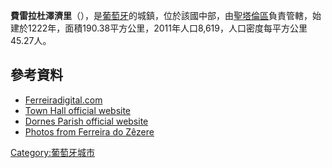 {{Coord|39|41|N|8|17|W|display=title}}

'''費雷拉杜澤濟里'''（{{lang-pt|Ferreira do Zêzere}}），是[[葡萄牙|葡萄牙]]的城鎮，位於該國中部，由[[聖塔倫區|聖塔倫區]]負責管轄，始建於1222年，面積190.38平方公里，2011年人口8,619，人口密度每平方公里45.27人。

==參考資料==
*[https://web.archive.org/web/20070501165440/http://www.ferreiradigital.com/default.asp Ferreiradigital.com]
*[http://www.cm-ferreiradozezere.pt/ Town Hall official website] {{Wayback|url=http://www.cm-ferreiradozezere.pt/ |date=20210208143448 }}
*[https://web.archive.org/web/20140219184510/http://www.jf-dornes.pt/ Dornes Parish official website]
*[http://www.flickr.com/photos/vitor107/sets/72057594052043790/ Photos from Ferreira do Zêzere] {{Wayback|url=http://www.flickr.com/photos/vitor107/sets/72057594052043790/ |date=20160722143905 }}

{{Portugal-geo-stub}}
[[Category:葡萄牙城市|Category:葡萄牙城市]]